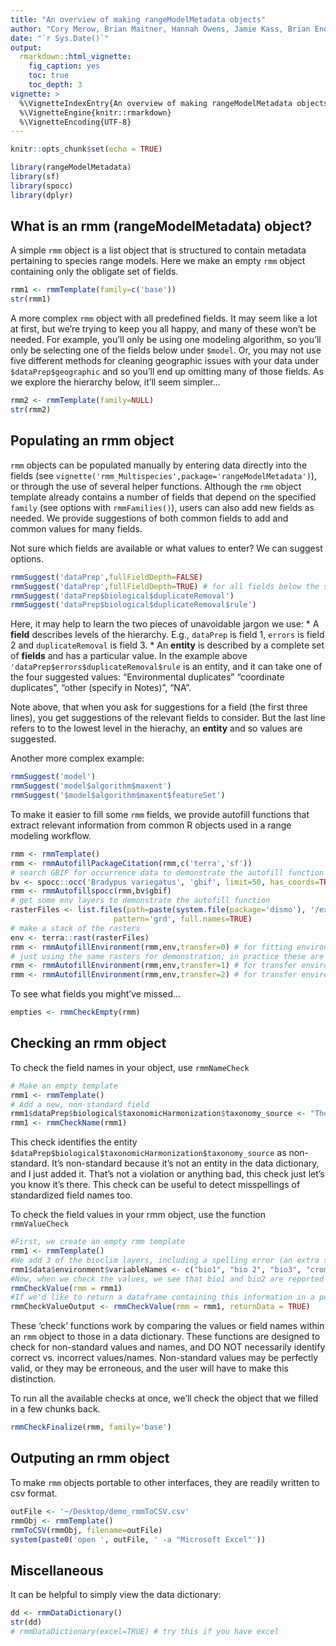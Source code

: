 ```yaml
---
title: "An overview of making rangeModelMetadata objects"
author: "Cory Merow, Brian Maitner, Hannah Owens, Jamie Kass, Brian Enquist, Rob Guralnick"
date: "`r Sys.Date()`"
output: 
  rmarkdown::html_vignette:
    fig_caption: yes
    toc: true
    toc_depth: 3
vignette: >
  %\VignetteIndexEntry{An overview of making rangeModelMetadata objects}
  %\VignetteEngine{knitr::rmarkdown}
  %\VignetteEncoding{UTF-8}
---
```


```r
knitr::opts_chunk$set(echo = TRUE)
```

```r
library(rangeModelMetadata)
library(sf)
library(spocc)
library(dplyr)
```

## What is an rmm (rangeModelMetadata) object?

A simple `rmm` object is a list object that is structured to contain metadata pertaining to species range models. Here we make an empty `rmm` object containing only the obligate set of fields.
```r
rmm1 <- rmmTemplate(family=c('base')) 
str(rmm1)
```

A more complex `rmm` object with all predefined fields. It may seem like a lot at first, but we're trying to keep you all happy, and many of these won't be needed. For example, you'll only be using one modeling algorithm, so you'll only be selecting one of the fields below under `$model`. Or, you may not use five different methods for cleaning geographic issues with your data under `$dataPrep$geographic` and so you'll end up omitting many of those fields. As we explore the hierarchy below, it'll seem simpler...
```r
rmm2 <- rmmTemplate(family=NULL)
str(rmm2)
```

## Populating an rmm object

`rmm` objects can be populated manually by entering data directly into the fields (see `vignette('rmm_Multispecies',package='rangeModelMetadata')`), or through the use of several helper functions.  Although the `rmm` object template already contains a number of fields that depend on the specified `family` (see options with `rmmFamilies()`), users can also add new fields as needed.  We provide suggestions of both common fields to add and common values for many fields.

Not sure which fields are available or what values to enter? We can suggest options.

```r
rmmSuggest('dataPrep',fullFieldDepth=FALSE)
rmmSuggest('dataPrep',fullFieldDepth=TRUE) # for all fields below the specified one
rmmSuggest('dataPrep$biological$duplicateRemoval')
rmmSuggest('dataPrep$biological$duplicateRemoval$rule')
```
Here, it may help to learn the two pieces of unavoidable jargon we use:
* A __field__ describes levels of the hierarchy. E.g., `dataPrep` is field 1, `errors` is field 2 and `duplicateRemoval` is field 3.
* An __entity__ is described by a complete set of __fields__ and has a particular value. In the example above `'dataPrep$errors$duplicateRemoval$rule` is an entity, and it can take one of the four suggested values:  "Environmental duplicates" "coordinate duplicates", "other (specify in Notes)", "NA".

Note above, that when you ask for suggestions for a field (the first three lines), you get suggestions of the relevant fields to consider. But the last line refers to to the lowest level in the hierachy, an __entity__ and so values are suggested.

Another more complex example:

```r
rmmSuggest('model')
rmmSuggest('model$algorithm$maxent')
rmmSuggest('$model$algorithm$maxent$featureSet')
```


To make it easier to fill some `rmm` fields, we provide autofill functions that extract relevant information from common R objects used in a range modeling workflow. 

<!-- Also see `vignette('rmm_workflow')` for a demonstration of how to fill in metadata during an SDM workflow. -->

```r
rmm <- rmmTemplate()
rmm <- rmmAutofillPackageCitation(rmm,c('terra','sf'))
# search GBIF for occurrence data to demonstrate the autofill function
bv <- spocc::occ('Bradypus variegatus', 'gbif', limit=50, has_coords=TRUE)
rmm <- rmmAutofillspocc(rmm,bv$gbif)
# get some env layers to demonstrate the autofill function
rasterFiles <- list.files(path=paste(system.file(package='dismo'), '/ex', sep=''),
                       pattern='grd', full.names=TRUE)
# make a stack of the rasters
env <- terra::rast(rasterFiles)
rmm <- rmmAutofillEnvironment(rmm,env,transfer=0) # for fitting environment
# just using the same rasters for demonstration; in practice these are different
rmm <- rmmAutofillEnvironment(rmm,env,transfer=1) # for transfer environment 1
rmm <- rmmAutofillEnvironment(rmm,env,transfer=2) # for transfer environment 2 
```

To see what fields you might've missed...
```r
empties <- rmmCheckEmpty(rmm)
```
<!-- # rmmCleanEmpties(rmm) -->

## Checking an rmm object

To check the field names in your object, use `rmmNameCheck`

```r
# Make an empty template
rmm1 <- rmmTemplate() 
# Add a new, non-standard field
rmm1$dataPrep$biological$taxonomicHarmonization$taxonomy_source <- "The Plant List" # # Checking the names identifies the new, non-standard field we've added ("taxonomy_source")
rmm1 <- rmmCheckName(rmm1) 
```
This check identifies the entity `$dataPrep$biological$taxonomicHarmonization$taxonomy_source` as non-standard. It's non-standard because it's not an entity in the data dictionary, and I just added it. That's not a violation or anything bad, this check just let's you know it's there. This check can be useful to detect misspellings of standardized field names too.

To check the field values in your rmm object, use the function `rmmValueCheck`
```r
#First, we create an empty rmm template
rmm1 <- rmmTemplate() 
#We add 3 of the bioclim layers, including a spelling error (an extra space) in bio2, and a word that is clearly not a climate layer, 'cromulent'.
rmm1$data$environment$variableNames <- c("bio1", "bio 2", "bio3", "cromulent") 
#Now, when we check the values, we see that bio1 and bio2 are reported as exact matches, while 'bio 2' is flagged as a partial match with a suggested value of 'bio2', and 'cromulent' is flagged as not matched at all.
rmmCheckValue(rmm = rmm1) 
#If we'd like to return a dataframe containing this information in a perhaps more useful format:
rmmCheckValueOutput <- rmmCheckValue(rmm = rmm1, returnData = TRUE)
```

  <!-- names<-rmmCheckName(rmm,returnData = T) -->

  <!-- values<-rmmCheckValue(rmm = rmm,returnData = T) -->

  <!-- missing_names<-rmmCheckMissingNames(rmm,useCase = useCase) -->

  <!-- empty_values<-rmmCheckEmpty(rmm = rmm,useCase = useCase) -->


These 'check' functions work by comparing the values or field names within an `rmm` object to those in a data dictionary.  These functions are designed to check for non-standard values and names, and DO NOT necessarily identify correct vs. incorrect values/names.  Non-standard values may be perfectly valid, or they may be erroneous, and the user will have to make this distinction.

To run all the available checks at once, we'll check the object that we filled in a few chunks back. 
```r
rmmCheckFinalize(rmm, family='base')
```

## Outputing an rmm object

To make `rmm` objects portable to other interfaces, they are readily written to csv format.
```r
outFile <- '~/Desktop/demo_rmmToCSV.csv'
rmmObj <- rmmTemplate()
rmmToCSV(rmmObj, filename=outFile)
system(paste0('open ', outFile, ' -a "Microsoft Excel"'))
```


## Miscellaneous

It can be helpful to simply view the data dictionary:

```r
dd <- rmmDataDictionary()
str(dd)
# rmmDataDictionary(excel=TRUE) # try this if you have excel
```

